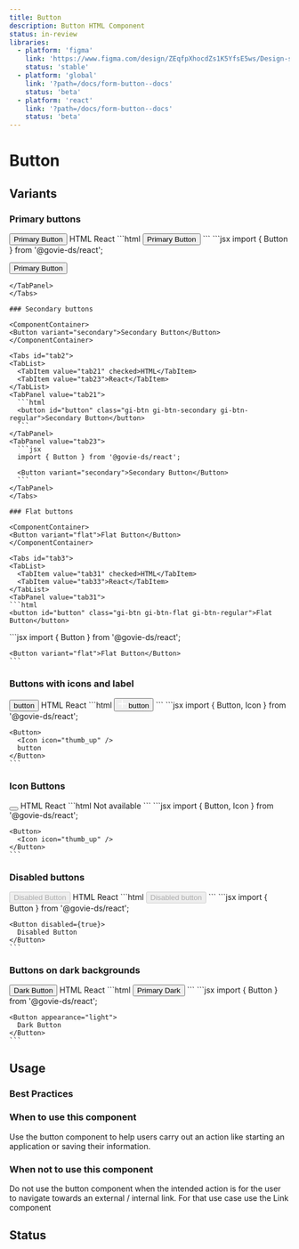 ```yaml
---
title: Button
description: Button HTML Component
status: in-review
libraries:
  - platform: 'figma'
    link: 'https://www.figma.com/design/ZEqfpXhocdZs1K5YfsE5ws/Design-system?node-id=1222-1936'
    status: 'stable'
  - platform: 'global'
    link: '?path=/docs/form-button--docs'
    status: 'beta'
  - platform: 'react'
    link: '?path=/docs/form-button--docs'
    status: 'beta'
---
```


# Button

## Variants

### Primary buttons

<ComponentContainer>
  <Button>Primary Button</Button>
</ComponentContainer>

<Tabs id="tab1">
  <TabList>
    <TabItem value="tab11" checked>HTML</TabItem>
    <TabItem value="tab13">React</TabItem>
  </TabList>
  <TabPanel value="tab11">
  ```html
  <button id="button" class="gi-btn gi-btn-primary gi-btn-regular">Primary Button</button>
  ```
  </TabPanel>
  <TabPanel value="tab13">
  ```jsx
  import { Button } from '@govie-ds/react';

  <Button>Primary Button</Button>
  ```
  </TabPanel>
</Tabs>

### Secondary buttons

<ComponentContainer>
<Button variant="secondary">Secondary Button</Button>
</ComponentContainer>

<Tabs id="tab2">
  <TabList>
    <TabItem value="tab21" checked>HTML</TabItem>
    <TabItem value="tab23">React</TabItem>
  </TabList>
  <TabPanel value="tab21">
    ```html
    <button id="button" class="gi-btn gi-btn-secondary gi-btn-regular">Secondary Button</button>
    ```
  </TabPanel>
  <TabPanel value="tab23">
    ```jsx
    import { Button } from '@govie-ds/react';
    
    <Button variant="secondary">Secondary Button</Button>
    ```
  </TabPanel>
</Tabs>

### Flat buttons

<ComponentContainer>
  <Button variant="flat">Flat Button</Button>
</ComponentContainer>

<Tabs id="tab3">
  <TabList>
    <TabItem value="tab31" checked>HTML</TabItem>
    <TabItem value="tab33">React</TabItem>
  </TabList>
  <TabPanel value="tab31">
  ```html
  <button id="button" class="gi-btn gi-btn-flat gi-btn-regular">Flat Button</button>
  ```
  </TabPanel>
  <TabPanel value="tab33">
    ```jsx
    import { Button } from '@govie-ds/react';
    
    <Button variant="flat">Flat Button</Button>
    ```
  </TabPanel>
</Tabs>

### Buttons with icons and label

<ComponentContainer>
  <Button>
    <Icon icon="thumb_up" />
    <span>button</span>
  </Button>
</ComponentContainer>

<Tabs id="tab4">
  <TabList>
    <TabItem value="tab41" checked>HTML</TabItem>
    <TabItem value="tab43">React</TabItem>
  </TabList>
  <TabPanel value="tab41">
  ```html
  <button id="button" class="gi-btn gi-btn-secondary gi-btn-regular">
    <svg class="govie-button__icon-left" width="14" height="15" viewBox="0 0 14 15" fill="none" xmlns="http://www.w3.org/2000/svg">
      <path d="M14 8.5H8V14.5H6V8.5H0V6.5H6V0.5H8V6.5H14V8.5Z" fill="white"></path>
    </svg> button
  </button>
  ```
  </TabPanel>
  <TabPanel value="tab43">
    ```jsx
    import { Button, Icon } from '@govie-ds/react';
    
    <Button>
      <Icon icon="thumb_up" />
      button
    </Button>
    ```
  </TabPanel>
</Tabs>

### Icon Buttons

<ComponentContainer>
  <Button>
    <Icon icon="thumb_up" />
  </Button>
</ComponentContainer>

<Tabs id="tab5">
  <TabList>
    <TabItem value="tab51" checked>HTML</TabItem>
    <TabItem value="tab53">React</TabItem>
  </TabList>
  <TabPanel value="tab51">
  ```html
  Not available
  ```
  </TabPanel>
  <TabPanel value="tab53">
    ```jsx
    import { Button, Icon } from '@govie-ds/react';
    
    <Button>
      <Icon icon="thumb_up" />
    </Button>
    ```
  </TabPanel>
</Tabs>

### Disabled buttons

<ComponentContainer>
  <Button disabled={true}>
    <span>Disabled Button</span>
  </Button>
</ComponentContainer>

<Tabs id="tab6">
  <TabList>
    <TabItem value="tab61" checked>HTML</TabItem>
    <TabItem value="tab63">React</TabItem>
  </TabList>
  <TabPanel value="tab61">
  ```html
  <button id="button" data-module="govie-button" disabled="true" aria-disabled="true" class="gi-btn gi-btn-regular gi-btn-primary-disabled">Disabled button</button>
  ```
  </TabPanel>
  <TabPanel value="tab63">
    ```jsx
    import { Button } from '@govie-ds/react';
    
    <Button disabled={true}>
      Disabled Button
    </Button>
    ```
  </TabPanel>
</Tabs>

### Buttons on dark backgrounds

<ComponentContainer className="gi-bg-black gi-p-4">
  <Button appearance="light">
    <span>Dark Button</span>
  </Button>
</ComponentContainer>

<Tabs id="tab7">
  <TabList>
    <TabItem value="tab71" checked>HTML</TabItem>
    <TabItem value="tab73">React</TabItem>
  </TabList>
  <TabPanel value="tab71">
  ```html
  <button class="gi-btn gi-btn-primary-dark gi-btn-regular">Primary Dark</button>
  ```
  </TabPanel>
  <TabPanel value="tab73">
    ```jsx
    import { Button } from '@govie-ds/react';
    
    <Button appearance="light">
      Dark Button
    </Button>
    ```
  </TabPanel>
</Tabs>

## Usage

### Best Practices

### When to use this component

Use the button component to help users carry out an action like starting an application or saving their information.

### When not to use this component

Do not use the button component when the intended action is for the user to navigate towards an external / internal link. For that use case use the Link component

## Status

<ComponentStatusBlock componentId="button" />
